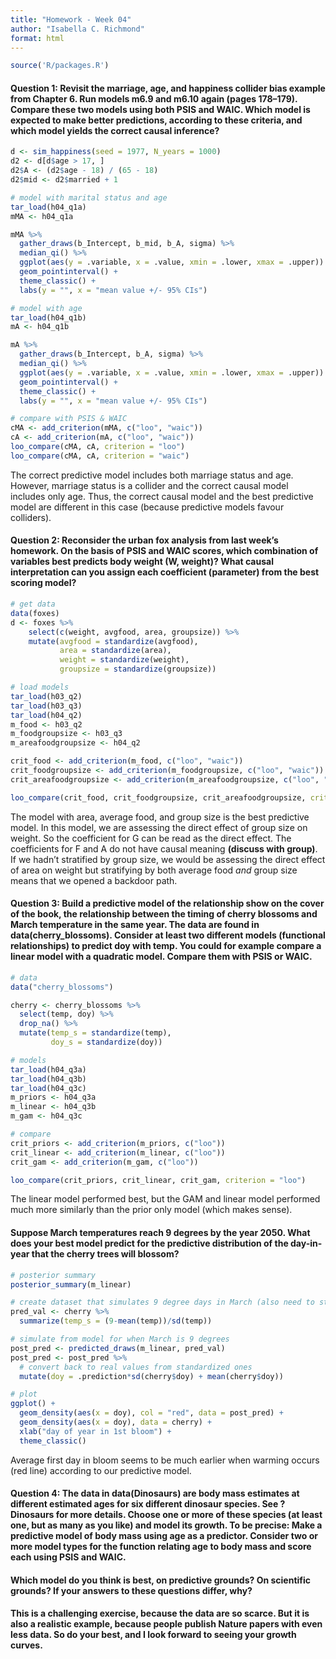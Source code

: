 ```yaml
---
title: "Homework - Week 04"
author: "Isabella C. Richmond"
format: html
---
```


```r
source('R/packages.R')
```

#### Question 1: Revisit the marriage, age, and happiness collider bias example from Chapter 6. Run models m6.9 and m6.10 again (pages 178--179). Compare these two models using both PSIS and WAIC. Which model is expected to make better predictions, according to these criteria, and which model yields the correct causal inference?

```r
d <- sim_happiness(seed = 1977, N_years = 1000)
d2 <- d[d$age > 17, ]
d2$A <- (d2$age - 18) / (65 - 18)
d2$mid <- d2$married + 1

# model with marital status and age
tar_load(h04_q1a)
mMA <- h04_q1a

mMA %>% 
  gather_draws(b_Intercept, b_mid, b_A, sigma) %>% 
  median_qi() %>%
  ggplot(aes(y = .variable, x = .value, xmin = .lower, xmax = .upper)) + 
  geom_pointinterval() + 
  theme_classic() +
  labs(y = "", x = "mean value +/- 95% CIs")

# model with age
tar_load(h04_q1b)
mA <- h04_q1b

mA %>% 
  gather_draws(b_Intercept, b_A, sigma) %>% 
  median_qi() %>%
  ggplot(aes(y = .variable, x = .value, xmin = .lower, xmax = .upper)) + 
  geom_pointinterval() + 
  theme_classic() +
  labs(y = "", x = "mean value +/- 95% CIs")

# compare with PSIS & WAIC
cMA <- add_criterion(mMA, c("loo", "waic"))
cA <- add_criterion(mA, c("loo", "waic"))
loo_compare(cMA, cA, criterion = "loo")
loo_compare(cMA, cA, criterion = "waic")
```

The correct predictive model includes both marriage status and age. However, marriage status is a collider and the correct causal model includes only age. Thus, the correct causal model and the best predictive model are different in this case (because predictive models favour colliders).

#### Question 2: Reconsider the urban fox analysis from last week's homework. On the basis of PSIS and WAIC scores, which combination of variables best predicts body weight (W, weight)? What causal interpretation can you assign each coefficient (parameter) from the best scoring model?

```r
# get data
data(foxes)
d <- foxes %>% 
    select(c(weight, avgfood, area, groupsize)) %>%
    mutate(avgfood = standardize(avgfood), 
           area = standardize(area),
           weight = standardize(weight),
           groupsize = standardize(groupsize))

# load models
tar_load(h03_q2)
tar_load(h03_q3)
tar_load(h04_q2)
m_food <- h03_q2
m_foodgroupsize <- h03_q3
m_areafoodgroupsize <- h04_q2

crit_food <- add_criterion(m_food, c("loo", "waic"))
crit_foodgroupsize <- add_criterion(m_foodgroupsize, c("loo", "waic"))
crit_areafoodgroupsize <- add_criterion(m_areafoodgroupsize, c("loo", "waic"))

loo_compare(crit_food, crit_foodgroupsize, crit_areafoodgroupsize, criterion = "loo")
```

The model with area, average food, and group size is the best predictive model. In this model, we are assessing the direct effect of group size on weight. So the coefficient for G can be read as the direct effect. The coefficients for F and A do not have causal meaning **(discuss with group)**. If we hadn't stratified by group size, we would be assessing the direct effect of area on weight but stratifying by both average food *and* group size means that we opened a backdoor path.

#### Question 3: Build a predictive model of the relationship show on the cover of the book, the relationship between the timing of cherry blossoms and March temperature in the same year. The data are found in data(cherry_blossoms). Consider at least two different models (functional relationships) to predict doy with temp. You could for example compare a linear model with a quadratic model. Compare them with PSIS or WAIC.

```r
# data
data("cherry_blossoms")

cherry <- cherry_blossoms %>% 
  select(temp, doy) %>%
  drop_na() %>%
  mutate(temp_s = standardize(temp),
         doy_s = standardize(doy))

# models
tar_load(h04_q3a)
tar_load(h04_q3b)
tar_load(h04_q3c)
m_priors <- h04_q3a
m_linear <- h04_q3b
m_gam <- h04_q3c

# compare
crit_priors <- add_criterion(m_priors, c("loo"))
crit_linear <- add_criterion(m_linear, c("loo"))
crit_gam <- add_criterion(m_gam, c("loo"))

loo_compare(crit_priors, crit_linear, crit_gam, criterion = "loo")

```

The linear model performed best, but the GAM and linear model performed much more similarly than the prior only model (which makes sense).

#### Suppose March temperatures reach 9 degrees by the year 2050. What does your best model predict for the predictive distribution of the day-in-year that the cherry trees will blossom?

```r
# posterior summary
posterior_summary(m_linear)

# create dataset that simulates 9 degree days in March (also need to standardize as that is how model is currently set up)
pred_val <- cherry %>%
  summarize(temp_s = (9-mean(temp))/sd(temp))

# simulate from model for when March is 9 degrees
post_pred <- predicted_draws(m_linear, pred_val) 
post_pred <- post_pred %>%
  # convert back to real values from standardized ones
  mutate(doy = .prediction*sd(cherry$doy) + mean(cherry$doy))

# plot  
ggplot() + 
  geom_density(aes(x = doy), col = "red", data = post_pred) + 
  geom_density(aes(x = doy), data = cherry) + 
  xlab("day of year in 1st bloom") + 
  theme_classic()

```

Average first day in bloom seems to be much earlier when warming occurs (red line) according to our predictive model.

#### Question 4: The data in data(Dinosaurs) are body mass estimates at different estimated ages for six different dinosaur species. See ?Dinosaurs for more details. Choose one or more of these species (at least one, but as many as you like) and model its growth. To be precise: Make a predictive model of body mass using age as a predictor. Consider two or more model types for the function relating age to body mass and score each using PSIS and WAIC.

#### Which model do you think is best, on predictive grounds? On scientific grounds? If your answers to these questions differ, why?

#### This is a challenging exercise, because the data are so scarce. But it is also a realistic example, because people publish Nature papers with even less data. So do your best, and I look forward to seeing your growth curves.
